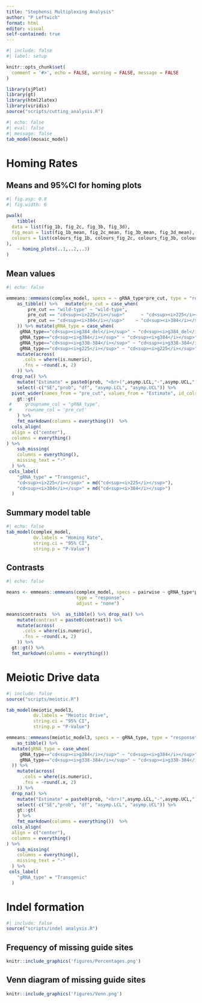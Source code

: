 ```yaml
---
title: "Stephensi Multiplexing Analysis"
author: "P Leftwich"
format: html
editor: visual
self-contained: true
---
```




```r
#| include: false
#| label: setup

knitr::opts_chunk$set(
  comment = '#>', echo = FALSE, warning = FALSE, message = FALSE
)

library(sjPlot)
library(gt)
library(html2latex)
library(viridis)
source("scripts/cutting_analysis.R")
```

```r
#| echo: false
#| eval: false
#| message: false
tab_model(mosaic_model)
```

# Homing Rates

## Means and 95%CI for homing plots

```r
#| fig.asp: 0.8 
#| fig.width: 6

pwalk(
    tibble(
  data = list(fig_1b, fig_2c, fig_3b, fig_3d),
  fig_mean = list(fig_1b_mean, fig_2c_mean, fig_3b_mean, fig_3d_mean),
  colours = list(colours_fig_1b, colours_fig_2c, colours_fig_3b, colours_fig_3d)
),
    ~ homing_plots(..1,..2,..3)
)

```


## Mean values

```r
#| echo: false

emmeans::emmeans(complex_model, specs = ~ gRNA_type*pre_cut, type = "response") %>% 
    as_tibble() %>%   mutate(pre_cut = case_when(
        pre_cut == "wild-type" ~ "wild-type",                          # Plain text
        pre_cut == "cd<sup><i>225</i></sup>"      ~ "cd<sup><i>225</i></sup>",           
        pre_cut == "cd<sup><i>384</i></sup>"    ~ "cd<sup><i>384</i></sup>"           
    )) %>% mutate(gRNA_type = case_when(
     gRNA_type=="cd<sup><i>g384_del</i></sup>" ~ "cd<sup><i>g384_del</i></sup>",
     gRNA_type=="cd<sup><i>g384</i></sup>" ~ "cd<sup><i>g384</i></sup>",
     gRNA_type=="cd<sup><i>g338-384</i></sup>" ~ "cd<sup><i>g338-384</i></sup>",
     gRNA_type=="cd<sup><i>g225</i></sup>" ~ "cd<sup><i>g225</i></sup>")) %>%
    mutate(across(
      .cols = where(is.numeric),
      .fns = ~round(.x, 2)
    )) %>% 
  drop_na() %>% 
    mutate("Estimate" = paste0(prob, "<br>(",asymp.LCL,"-",asymp.UCL,")")) %>% 
    select(-c("SE","prob", "df", "asymp.LCL", "asymp.UCL")) %>% 
  pivot_wider(names_from = "pre_cut", values_from = "Estimate", id_cols = "gRNA_type") %>% 
    gt::gt(
 #     groupname_col = "gRNA_type",
 #     rowname_col = 'pre_cut'
    ) %>% 
    fmt_markdown(columns = everything())  %>% 
  cols_align(
  align = c("center"),
  columns = everything()
) %>% 
    sub_missing(
    columns = everything(),
    missing_text = "-"
  ) %>% 
 cols_label(
    "gRNA_type" = "Transgenic",
    "cd<sup><i>225</i></sup>" = md("cd<sup><i>225</i></sup>"),
    "cd<sup><i>384</i></sup>" = md("cd<sup><i>384</i></sup>")
  )

```

## Summary model table

```r
#| echo: false
tab_model(complex_model,
          dv.labels = "Homing Rate",
          string.ci = "95% CI",
          string.p = "P-Value")


```


## Contrasts

```r
#| echo: false

means <- emmeans::emmeans(complex_model, specs = pairwise ~ gRNA_type*pre_cut, 
                          type = "response",
                          adjust = "none")

means$contrasts  %>%  as_tibble() %>% drop_na() %>% 
    mutate(contrast = paste0(contrast)) %>% 
    mutate(across(
      .cols = where(is.numeric),
      .fns = ~round(.x, 2)
    )) %>% 
  gt::gt() %>% 
  fmt_markdown(columns = everything()) 

```


# Meiotic Drive data

```r
#| include: false
source("scripts/meiotic.R")
```

```r

tab_model(meiotic_model3,
          dv.labels = "Meiotic Drive",
          string.ci = "95% CI",
          string.p = "P-Value")

```


```r

emmeans::emmeans(meiotic_model3, specs = ~ gRNA_type, type = "response") %>% 
    as_tibble() %>% 
  mutate(gRNA_type = case_when(
     gRNA_type=="cd<sup><i>g384</i></sup>" ~ "cd<sup><i>g384</i></sup>",
     gRNA_type=="cd<sup><i>g338-384</i></sup>" ~ "cd<sup><i>g338-384</i></sup>"
  )) %>% 
    mutate(across(
      .cols = where(is.numeric),
      .fns = ~round(.x, 2)
    )) %>% 
  drop_na() %>% 
    mutate("Estimate" = paste0(prob, "<br>(",asymp.LCL,"-",asymp.UCL,")")) %>% 
    select(-c("SE","prob", "df", "asymp.LCL", "asymp.UCL")) %>% 
    gt::gt(
    ) %>% 
    fmt_markdown(columns = everything())  %>% 
  cols_align(
  align = c("center"),
  columns = everything()
) %>% 
    sub_missing(
    columns = everything(),
    missing_text = "-"
  ) %>% 
 cols_label(
    "gRNA_type" = "Transgenic"
  )

```


# Indel formation


```r
#| include: false
source("scripts/indel analysis.R")
```

## Frequency of missing guide sites

```r
knitr::include_graphics('figures/Percentages.png')
```

## Venn diagram of missing guide sites

```r
knitr::include_graphics('figures/Venn.png')
```


